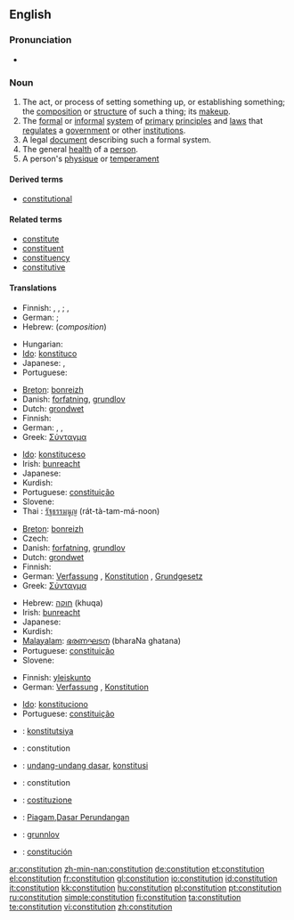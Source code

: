 {{wikipedia}}
{{also|Constitution}}
==English==

===Pronunciation===
* {{audio|en-us-constitution.ogg|Audio (US)}}

===Noun===
{{en-noun}}

# The act, or process of setting something up, or establishing something; the [[composition]] or [[structure]] of such a thing; its [[makeup]].
# The [[formal]] or [[informal]] [[system]] of [[primary]] [[principle]]s and [[law]]s that [[regulate]]s a [[government]] or other [[institution]]s.
# A legal [[document]] describing such a formal system.
# The general [[health]] of a [[person]].
# A person's [[physique]] or [[temperament]]

====Derived terms====
* [[constitutional]]

====Related terms====
* [[constitute]]
* [[constituent]]
* [[constituency]]
* [[constitutive]]

====Translations====
{{trans-top|act or process of setting something up, or establishing something; composition, structure, makeup}}
* Finnish: {{t+|fi|kokoaminen}}, {{t-|fi|perustaminen}}, {{t-|fi|perustus}}; {{t+|fi|koostumus}}, {{t+|fi|rakenne}}
* German: {{t+|de|Verfassen|n|n}}; {{t+|de|Verfassung|f}}
* Hebrew: {{t+|he|הרכב|m|tr=herkev|sc=Hebr}} (''composition'')
{{trans-mid}}
* Hungarian: {{t+|hu|alkotmány}}
* [[Ido]]: [[konstituco]]
* Japanese: {{t+|ja|編成|tr=hensei|sc=Jpan}}, {{t+|ja|構成|tr=kōsei|sc=Jpan}}
* Portuguese: {{t+|pt|constituição|f}}
{{trans-bottom}}

{{trans-top|formal or informal system of primary principles and laws regulating a government or other institutions}}
* [[Breton]]: [[bonreizh]] {{f}}
* Danish: [[forfatning]], [[grundlov]]
* Dutch: [[grondwet]] {{f}}{{m}}
* Finnish: {{t+|fi|perustuslaki}}
* German: {{t+|de|Verfassung|f}}, {{t+|de|Konstitution|f}}, {{t+|de|Grundgesetz|f}}
* Greek: [[Σύνταγμα]]
{{trans-mid}}
* [[Ido]]: [[konstituceso]]
* Irish: [[bunreacht]]
* Japanese: {{t+|ja|憲法|tr=kenpō|sc=Jpan}}
* Kurdish: {{KUchar|[[ده‌ستور]]}}
* Portuguese: [[constituição]] {{f}}
* Slovene: {{t+|sl|ustava|f}}
* Thai : [[รัฐธรรมนูญ]] (rát-tà-tam-má-noon)
{{trans-bottom}}

{{trans-top|legal document describing such a formal system}}
* [[Breton]]: [[bonreizh]] {{f}}
* Czech: {{t-|cs|ústava|f}}
* Danish: [[forfatning]], [[grundlov]]
* Dutch: [[grondwet]] {{f}}{{m}}
* Finnish: {{t+|fi|perustuslaki}}
* German: [[Verfassung]] {{f}}, [[Konstitution]] {{f}}, [[Grundgesetz]] {{f}}
* Greek: [[Σύνταγμα]]
{{trans-mid}}
* Hebrew: [[חוקה]] (khuqa) {{f}}
* Irish: [[bunreacht]]
* Japanese: {{t+|ja|憲法|tr=kenpō|sc=Jpan}}
* Kurdish: {{KUchar|[[ده‌ستور]]}}
* [[Malayalam]]: [[ഭരണഘടന]] (bharaNa ghatana)
* Portuguese: [[constituição]] {{f}}
* Slovene: {{t+|sl|ustava|f}}
{{trans-bottom}}

{{trans-top|general health of a person}}
* Finnish: [[yleiskunto]]
* German: [[Verfassung]] {{f}}, [[Konstitution]] {{f}}
{{trans-mid}}
* [[Ido]]: [[konstituciono]]
* Portuguese: [[constituição]] {{f}}
{{trans-bottom}}

{{checktrans-top}}
* {{ttbc|Crimean Tatar}}: [[konstitutsiya]]
* {{ttbc|French}}: constitution {{f}}
* {{ttbc|Indonesian}}: [[undang-undang dasar]], [[konstitusi]]
* {{ttbc|Interlingua}}: constitution
* {{ttbc|Italian}}: [[costituzione]]
{{trans-mid}}
* {{ttbc|Malay}}: [[Piagam]],[[Dasar Perundangan]]
* {{ttbc|Norwegian}}: [[grunnlov]] {{m}}
* {{ttbc|Spanish}}: [[constitución]] {{f}}
{{trans-bottom}}

[[ar:constitution]]
[[zh-min-nan:constitution]]
[[de:constitution]]
[[et:constitution]]
[[el:constitution]]
[[fr:constitution]]
[[gl:constitution]]
[[io:constitution]]
[[id:constitution]]
[[it:constitution]]
[[kk:constitution]]
[[hu:constitution]]
[[pl:constitution]]
[[pt:constitution]]
[[ru:constitution]]
[[simple:constitution]]
[[fi:constitution]]
[[ta:constitution]]
[[te:constitution]]
[[vi:constitution]]
[[zh:constitution]]